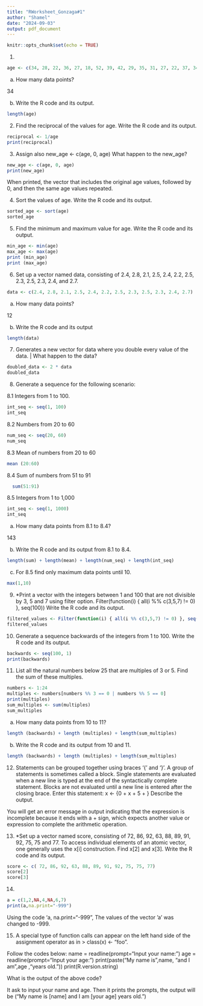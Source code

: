 ```yaml
---
title: "RWorksheet_Gonzaga#1"
author: "Shamel"
date: "2024-09-03"
output: pdf_document
---
```


```r
knitr::opts_chunk$set(echo = TRUE)
```

1. 
```r
age <- c(34, 28, 22, 36, 27, 18, 52, 39, 42, 29, 35, 31, 27, 22, 37, 34, 19, 20, 57, 49, 50, 37, 46, 25, 17, 37, 42, 53, 41, 51, 35, 24, 33, 41)
```

a. How many data points?

34

b. Write the R code and its output.

```r
length(age)
```

2. Find the reciprocal of the values for age.
  Write the R code and its output.
```r
reciprocal <- 1/age
print(reciprocal)
```

3. Assign also new_age <- c(age, 0, age)
What happen to the new_age?
  
```r
new_age <- c(age, 0, age)
print(new_age)
```
When printed, the vector that includes the original age values, followed by 0, and then the same age values repeated.


4. Sort the values of age.
Write the R code and its output.

```r
sorted_age <- sort(age)
sorted_age
```

5. Find the minimum and maximum value for age.
Write the R code and its output.

```r
min_age <- min(age)
max_age <- max(age)
print (min_age)
print (max_age)
```
6. Set up a vector named data, consisting of 2.4, 2.8, 2.1, 2.5, 2.4, 2.2, 2.5, 2.3, 2.5, 2.3, 2.4, and 2.7.

```r
data <- c(2.4, 2.8, 2.1, 2.5, 2.4, 2.2, 2.5, 2.3, 2.5, 2.3, 2.4, 2.7)
```
a. How many data points?

12

b. Write the R code and its output 

```r
length(data)
```

7. Generates a new vector for data where you double every value of the data. | What happen to the data?
```r
doubled_data <- 2 * data
doubled_data
```

8. Generate a sequence for the following scenario:


8.1 Integers from 1 to 100.
```r
int_seq <- seq(1, 100)
int_seq
```
8.2 Numbers from 20 to 60
```r
num_seq <- seq(20, 60)
num_seq
```

8.3 Mean of numbers from 20 to 60
```r
mean (20:60)
```

8.4 Sum of numbers from 51 to 91
```r
  sum(51:91)
```

8.5 Integers from 1 to 1,000
```r
int_seq <- seq(1, 1000)
int_seq
```


a. How many data points from 8.1 to 8.4?

143

b. Write the R code and its output from 8.1 to 8.4.

```r
length(sum) + length(mean) + length(num_seq) + length(int_seq)
```

c. For 8.5 find only maximum data points until 10.
```r
max(1,10)
```


9. *Print a vector with the integers between 1 and 100 that are not divisible by 3, 5 and 7 using filter option.
Filter(function(i) { all(i %% c(3,5,7) != 0) }, seq(100))
Write the R code and its output.
```r
filtered_values <- Filter(function(i) { all(i %% c(3,5,7) != 0) }, seq(100))
filtered_values
```

10. Generate a sequence backwards of the integers from 1 to 100.
Write the R code and its output.
```r
backwards <- seq(100, 1)
print(backwards)
```

11. List all the natural numbers below 25 that are multiples of 3 or 5. Find the sum of these multiples.
```r
numbers <- 1:24
multiples <- numbers[numbers %% 3 == 0 | numbers %% 5 == 0]
print(multiples)
sum_multiples <- sum(multiples)
sum_multiples
```
a. How many data points from 10 to 11?
```r
length (backwards) + length (multiples) + length(sum_multiples)
```

b. Write the R code and its output from 10 and 11. 
```r
length (backwards) + length (multiples) + length(sum_multiples)


```
12. Statements can be grouped together using braces ‘{’ and ‘}’. A group of statements
is sometimes called a block. Single statements are evaluated when a new line is typed at the end of the syntactically complete statement. Blocks are not evaluated until a new line is entered after the closing brace.
Enter this statement:
x <- {0 + x + 5 + }
Describe the output.

You will get an error message in output indicating that the expression is incomplete because it ends with a + sign, which expects another value or expression to complete the arithmetic operation.



13. *Set up a vector named score, consisting of 72, 86, 92, 63, 88, 89, 91, 92, 75,
75 and 77. To access individual elements of an atomic vector, one generally uses the x[i] construction.
Find x[2] and x[3]. Write the R code and its output.
```r
score <- c( 72, 86, 92, 63, 88, 89, 91, 92, 75, 75, 77)
score[2]
score[3]
```


14. 

```r
a = c(1,2,NA,4,NA,6,7)
print(a,na.print="-999")
```
 Using the code 'a, na.print="-999", The values of the vector 'a' was changed to -999.


15. A special type of function calls can appear on the left hand side of the assignment operator as in > class(x) <- "foo".

Follow the codes below:
name = readline(prompt="Input your name: ")
age = readline(prompt="Input your age: ")
print(paste("My name is",name, "and I am",age ,"years old."))
print(R.version.string)

What is the output of the above code?

It ask to input your name and age. Then it prints the prompts, the output will be ("My name is [name] and I am [your age] years old.")